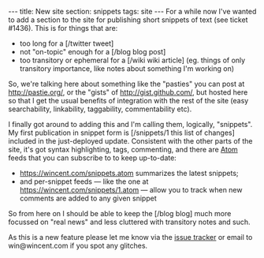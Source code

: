 ---
title: New site section: snippets
tags: site
---
For a while now I've wanted to add a section to the site for publishing short snippets of text (see ticket #1436). This is for things that are:

* too long for a [/twitter tweet]
* not "on-topic" enough for a [/blog blog post]
* too transitory or ephemeral for a [/wiki wiki article] (eg. things of only transitory importance, like notes about something I'm working on)

So, we're talking here about something like the "pasties" you can post at http://pastie.org/, or the "gists" of http://gist.github.com/, but hosted here so that I get the usual benefits of integration with the rest of the site (easy searchability, linkability, taggability, commentability etc).

I finally got around to adding this and I'm calling them, logically, "snippets". My first publication in snippet form is [/snippets/1 this list of changes] included in the just-deployed update. Consistent with the other parts of the site, it's got syntax highlighting, tags, commenting, and there are [[Atom]] feeds that you can subscribe to to keep up-to-date:

* https://wincent.com/snippets.atom summarizes the latest snippets;
* and per-snippet feeds &mdash; like the one at https://wincent.com/snippets/1.atom &mdash; allow you to track when new comments are added to any given snippet

So from here on I should be able to keep the [/blog blog] much more focussed on "real news" and less cluttered with transitory notes and such.

As this is a new feature please let me know via the [[issue tracker]] or email to win@wincent.com if you spot any glitches.
